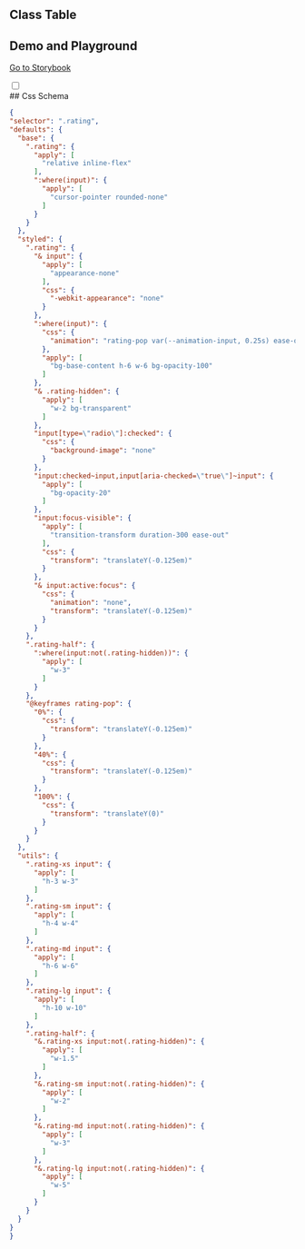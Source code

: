 
## Class Table

<CssTable name="rating" />

## Demo and Playground

[Go to Storybook](https://story.ui.icebreaker.top/?path=/docs/data-entry-rating--docs)

<div className="collapse">
<input type="checkbox" /> 
<div class="collapse-title px-0">
## Css Schema
</div>
<div class="collapse-content"> 

```json
{
"selector": ".rating",
"defaults": {
  "base": {
    ".rating": {
      "apply": [
        "relative inline-flex"
      ],
      ":where(input)": {
        "apply": [
          "cursor-pointer rounded-none"
        ]
      }
    }
  },
  "styled": {
    ".rating": {
      "& input": {
        "apply": [
          "appearance-none"
        ],
        "css": {
          "-webkit-appearance": "none"
        }
      },
      ":where(input)": {
        "css": {
          "animation": "rating-pop var(--animation-input, 0.25s) ease-out"
        },
        "apply": [
          "bg-base-content h-6 w-6 bg-opacity-100"
        ]
      },
      "& .rating-hidden": {
        "apply": [
          "w-2 bg-transparent"
        ]
      },
      "input[type=\"radio\"]:checked": {
        "css": {
          "background-image": "none"
        }
      },
      "input:checked~input,input[aria-checked=\"true\"]~input": {
        "apply": [
          "bg-opacity-20"
        ]
      },
      "input:focus-visible": {
        "apply": [
          "transition-transform duration-300 ease-out"
        ],
        "css": {
          "transform": "translateY(-0.125em)"
        }
      },
      "& input:active:focus": {
        "css": {
          "animation": "none",
          "transform": "translateY(-0.125em)"
        }
      }
    },
    ".rating-half": {
      ":where(input:not(.rating-hidden))": {
        "apply": [
          "w-3"
        ]
      }
    },
    "@keyframes rating-pop": {
      "0%": {
        "css": {
          "transform": "translateY(-0.125em)"
        }
      },
      "40%": {
        "css": {
          "transform": "translateY(-0.125em)"
        }
      },
      "100%": {
        "css": {
          "transform": "translateY(0)"
        }
      }
    }
  },
  "utils": {
    ".rating-xs input": {
      "apply": [
        "h-3 w-3"
      ]
    },
    ".rating-sm input": {
      "apply": [
        "h-4 w-4"
      ]
    },
    ".rating-md input": {
      "apply": [
        "h-6 w-6"
      ]
    },
    ".rating-lg input": {
      "apply": [
        "h-10 w-10"
      ]
    },
    ".rating-half": {
      "&.rating-xs input:not(.rating-hidden)": {
        "apply": [
          "w-1.5"
        ]
      },
      "&.rating-sm input:not(.rating-hidden)": {
        "apply": [
          "w-2"
        ]
      },
      "&.rating-md input:not(.rating-hidden)": {
        "apply": [
          "w-3"
        ]
      },
      "&.rating-lg input:not(.rating-hidden)": {
        "apply": [
          "w-5"
        ]
      }
    }
  }
}
}
```

</div>
</div>